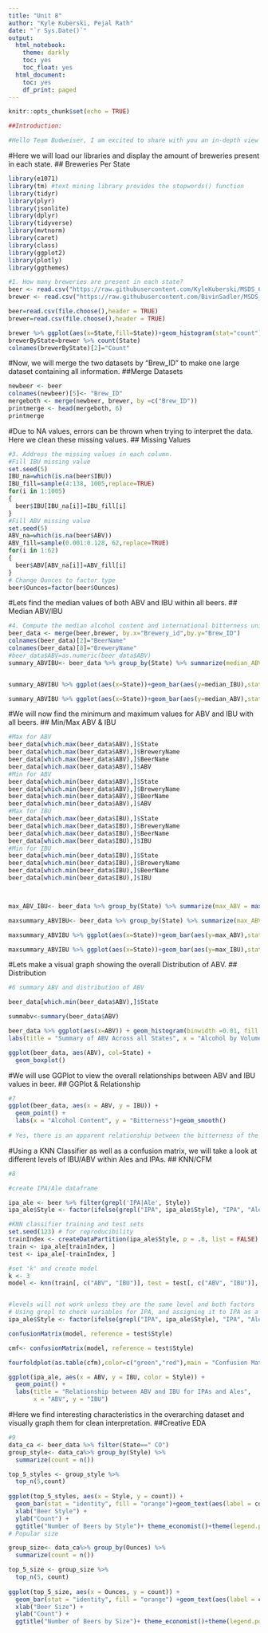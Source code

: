 ---
title: "Unit 8"
author: "Kyle Kuberski, Pejal Rath"
date: "`r Sys.Date()`"
output:
  html_notebook:
    theme: darkly
    toc: yes
    toc_float: yes
  html_document:
    toc: yes
    df_print: paged
---
```{r setup, include=FALSE}
knitr::opts_chunk$set(echo = TRUE)
```

```{r}
##Introduction:

#Hello Team Budweiser, I am excited to share with you an in-depth view of gathered data relating to both beers and breweries from around the United States. Today we will be walking through a multitude of cleaned, insightful, and easily interpreted datasets. From these datasets we will begin to understand differences in preference of beer, states that include the highest amounts of brewed beers, and overarching similaritys/differences between ABV and IBU values. By the end of this in depth review, you find this EDA both thought provoking and impactful on the current industry of beer. This may assist in guiding future business decisions and shape the way you perceive the current platform.

```
#Here we will load our libraries and display the amount of breweries present in each state.
## Breweries Per State
```{r}
library(e1071)
library(tm) #text mining library provides the stopwords() function
library(tidyr)
library(plyr)
library(jsonlite)
library(dplyr)
library(tidyverse)
library(mvtnorm)
library(caret)
library(class)
library(ggplot2)
library(plotly)
library(ggthemes)

#1.	How many breweries are present in each state?
beer <- read.csv("https://raw.githubusercontent.com/KyleKuberski/MSDS_6306_Doing-Data-Science/Master/Unit%208%20and%209%20Case%20Study%201/Beers.csv")
brewer <- read.csv("https://raw.githubusercontent.com/BivinSadler/MSDS_6306_Doing-Data-Science/Master/Unit%208%20and%209%20Case%20Study%201/Breweries.csv")

beer=read.csv(file.choose(),header = TRUE)
brewer=read.csv(file.choose(),header = TRUE)

brewer %>% ggplot(aes(x=State,fill=State))+geom_histogram(stat="count")+theme(legend.position = "none")
brewerByState=brewer %>% count(State)
colnames(brewerByState)[2]="Count"
```
#Now, we will merge the two datasets by "Brew_ID" to make one large dataset containing all information.
##Merge Datasets
```{r}
newbeer <- beer
colnames(newbeer)[5]<- "Brew_ID"
mergeboth <- merge(newbeer, brewer, by =c("Brew_ID"))
printmerge <- head(mergeboth, 6)
printmerge
```
#Due to NA values, errors can be thrown when trying to interpret the data. Here we clean these missing values.
## Missing Values

```{r}

#3. Address the missing values in each column.
#Fill IBU missing value
set.seed(5)
IBU_na=which(is.na(beer$IBU))
IBU_fill=sample(4:138, 1005,replace=TRUE)
for(i in 1:1005)
{
  beer$IBU[IBU_na[i]]=IBU_fill[i]
}
#Fill ABV missing value
set.seed(5)
ABV_na=which(is.na(beer$ABV))
ABV_fill=sample(0.001:0.128, 62,replace=TRUE)
for(i in 1:62)
{
  beer$ABV[ABV_na[i]]=ABV_fill[i]
}
# Change Ounces to factor type
beer$Ounces=factor(beer$Ounces)
```
#Lets find the median values of both ABV and IBU within all beers.
## Median ABV/IBU

```{r}

#4.	Compute the median alcohol content and international bitterness unit for each state. Plot a bar chart to compare.
beer_data <- merge(beer,brewer, by.x="Brewery_id",by.y="Brew_ID")
colnames(beer_data)[2]="BeerName"
colnames(beer_data)[8]="BreweryName"
#beer_data$ABV=as.numeric(beer_data$ABV)
summary_ABVIBU<- beer_data %>% group_by(State) %>% summarize(median_ABV = median(ABV),median_IBU = median(IBU))


summary_ABVIBU %>% ggplot(aes(x=State))+geom_bar(aes(y=median_IBU),stat="identity",fill="Red")+labs(title = "Median IBU by State", x = "State",y = "Median IBU") +theme_bw()

summary_ABVIBU %>% ggplot(aes(x=State))+geom_bar(aes(y=median_ABV),stat="identity",fill="blue")+labs(title = "Median Alcohol Content by State", x = "State",y = "Median Alcohol Content") +theme_bw()
```
#We will now find the minimum and maximum values for ABV and IBU with all beers.
## Min/Max ABV & IBU

```{r}
#Max for ABV
beer_data[which.max(beer_data$ABV),]$State
beer_data[which.max(beer_data$ABV),]$BreweryName
beer_data[which.max(beer_data$ABV),]$BeerName
beer_data[which.max(beer_data$ABV),]$ABV
#Min for ABV
beer_data[which.min(beer_data$ABV),]$State
beer_data[which.min(beer_data$ABV),]$BreweryName
beer_data[which.min(beer_data$ABV),]$BeerName
beer_data[which.min(beer_data$ABV),]$ABV
#Max for IBU
beer_data[which.max(beer_data$IBU),]$State
beer_data[which.max(beer_data$IBU),]$BreweryName
beer_data[which.max(beer_data$IBU),]$BeerName
beer_data[which.max(beer_data$IBU),]$IBU
#Min for IBU
beer_data[which.min(beer_data$IBU),]$State
beer_data[which.min(beer_data$IBU),]$BreweryName
beer_data[which.min(beer_data$IBU),]$BeerName
beer_data[which.min(beer_data$IBU),]$IBU



max_ABV_IBU<- beer_data %>% group_by(State) %>% summarize(max_ABV = max(ABV),max_IBU = max(IBU))

maxsummary_ABVIBU<- beer_data %>% group_by(State) %>% summarize(max_ABV = max(ABV),max_IBU = max(IBU))

maxsummary_ABVIBU %>% ggplot(aes(x=State))+geom_bar(aes(y=max_ABV),stat="identity",fill="blue")+labs(title = "ABV Content by State", x = "State",y = "Max Alcohol Content") +theme_bw()

maxsummary_ABVIBU %>% ggplot(aes(x=State))+geom_bar(aes(y=max_IBU),stat="identity",fill="red")+labs(title = "IBU Content by State", x = "State",y = "Max Alcohol Content") +theme_bw()
```
#Lets make a visual graph showing the overall Distribution of ABV.
## Distribution
```{r}
#6 summary ABV and distribution of ABV

beer_data[which.min(beer_data$ABV),]$State

summabv<-summary(beer_data$ABV)

beer_data %>% ggplot(aes(x=ABV)) + geom_histogram(binwidth =0.01, fill = "blue", col = "black")+
labs(title = "Summary of ABV Across all States", x = "Alcohol by Volume (ABV)", y= "Count")

ggplot(beer_data, aes(ABV), col=State) + 
  geom_boxplot()

```
#We will use GGPlot to view the overall relationships between ABV and IBU values in beer.
## GGPlot & Relationship

```{r}
#7 
ggplot(beer_data, aes(x = ABV, y = IBU)) +
  geom_point() +
  labs(x = "Alcohol Content", y = "Bitterness")+geom_smooth()
  
# Yes, there is an apparent relationship between the bitterness of the beer and its alcoholic content. Base on visualization, there are evidences to show the higher alcohol content then the beer also has higher IBU.
```
#Using a KNN Classifier as well as a confusion matrix, we will take a look at different levels of IBU/ABV within Ales and IPAs.
## KNN/CFM

```{r}
#8

#create IPA/Ale dataframe 

ipa_ale <- beer %>% filter(grepl('IPA|Ale', Style))
ipa_ale$Style <- factor(ifelse(grepl("IPA", ipa_ale$Style), "IPA", "Ale"), levels = c("Ale", "IPA"))

#KNN classifier training and test sets
set.seed(123) # for reproducibility
trainIndex <- createDataPartition(ipa_ale$Style, p = .8, list = FALSE)
train <- ipa_ale[trainIndex, ]
test <- ipa_ale[-trainIndex, ]

#set 'k' and create model
k <- 3
model <- knn(train[, c("ABV", "IBU")], test = test[, c("ABV", "IBU")], cl = train$Style, k = k)


#levels will not work unless they are the same level and both factors
# Using grepl to check variables for IPA, and assigning it to IPA as a level (same for Ale)
ipa_ale$Style <- factor(ifelse(grepl("IPA", ipa_ale$Style), "IPA", "Ale"), levels = c("Ale", "IPA"))

confusionMatrix(model, reference = test$Style)

cmf<- confusionMatrix(model, reference = test$Style)

fourfoldplot(as.table(cfm),color=c("green","red"),main = "Confusion Matrix")

ggplot(ipa_ale, aes(x = ABV, y = IBU, color = Style)) + 
  geom_point() + 
  labs(title = "Relationship between ABV and IBU for IPAs and Ales", 
       x = "ABV", y = "IBU")
```
#Here we find interesting characteristics in the overarching dataset and visually graph them for clean interpretation.
##Creative EDA
```{r}
#9
data_ca <- beer_data %>% filter(State==" CO")
group_style<- data_ca%>% group_by(Style) %>% 
  summarize(count = n()) 

top_5_styles <- group_style %>% 
  top_n(5,count)
  
ggplot(top_5_styles, aes(x = Style, y = count)) +
  geom_bar(stat = "identity", fill = "orange")+geom_text(aes(label = count), vjust = -0.5) +
  xlab("Beer Style") +
  ylab("Count") +
  ggtitle("Number of Beers by Style")+ theme_economist()+theme(legend.position = "none",axis.title = element_text(size = 25),plot.title = element_text(size = 30, face = "bold"))
# Popular size

group_size<- data_ca%>% group_by(Ounces) %>% 
  summarize(count = n()) 

top_5_size <- group_size %>% 
  top_n(5, count)
  
ggplot(top_5_size, aes(x = Ounces, y = count)) +
  geom_bar(stat = "identity", fill = "orange") +geom_text(aes(label = count), vjust = -0.5)+
  xlab("Beer Size") +
  ylab("Count") +
  ggtitle("Number of Beers by Size")+ theme_economist()+theme(legend.position = "none",axis.title = element_text(size = 25),plot.title = element_text(size = 30, face = "bold"))
```


